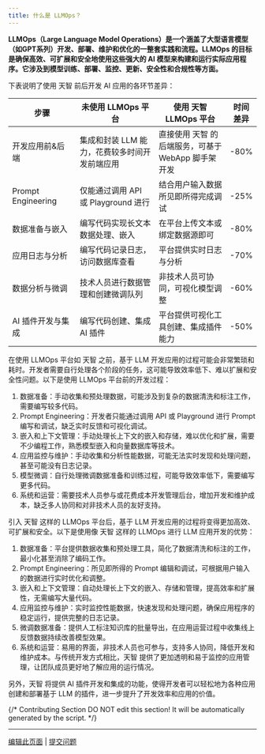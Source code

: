 ```yaml
---
title: 什么是 LLMOps？
---
```



**LLMOps（Large Language Model Operations）是一个涵盖了大型语言模型（如GPT系列）开发、部署、维护和优化的一整套实践和流程。LLMOps 的目标是确保高效、可扩展和安全地使用这些强大的 AI 模型来构建和运行实际应用程序。它涉及到模型训练、部署、监控、更新、安全性和合规性等方面。**

下表说明了使用 天智 前后开发 AI 应用的各环节差异：

<table><thead><tr><th width="199">步骤</th><th width="293">未使用 LLMOps 平台</th><th width="289">使用 天智 LLMOps 平台</th><th>时间差异</th></tr></thead><tbody><tr><td>开发应用前&后端</td><td>集成和封装 LLM 能力，花费较多时间开发前端应用</td><td>直接使用 天智 的后端服务，可基于 WebApp 脚手架开发</td><td>-80%</td></tr><tr><td>Prompt Engineering</td><td>仅能通过调用 API 或 Playground 进行</td><td>结合用户输入数据所见即所得完成调试</td><td>-25%</td></tr><tr><td>数据准备与嵌入</td><td>编写代码实现长文本数据处理、嵌入</td><td>在平台上传文本或绑定数据源即可</td><td>-80%</td></tr><tr><td>应用日志与分析</td><td>编写代码记录日志，访问数据库查看</td><td>平台提供实时日志与分析</td><td>-70%</td></tr><tr><td>数据分析与微调</td><td>技术人员进行数据管理和创建微调队列</td><td>非技术人员可协同，可视化模型调整</td><td>-60%</td></tr><tr><td>AI 插件开发与集成</td><td>编写代码创建、集成 AI 插件</td><td>平台提供可视化工具创建、集成插件能力</td><td>-50%</td></tr></tbody></table>

在使用 LLMOps 平台如 天智 之前，基于 LLM 开发应用的过程可能会非常繁琐和耗时。开发者需要自行处理各个阶段的任务，这可能导致效率低下、难以扩展和安全性问题。以下是使用 LLMOps 平台前的开发过程：

1. 数据准备：手动收集和预处理数据，可能涉及到复杂的数据清洗和标注工作，需要编写较多代码。
2. Prompt Engineering：开发者只能通过调用 API 或 Playground 进行 Prompt 编写和调试，缺乏实时反馈和可视化调试。
3. 嵌入和上下文管理：手动处理长上下文的嵌入和存储，难以优化和扩展，需要不少编程工作，熟悉模型嵌入和向量数据库等技术。
4. 应用监控与维护：手动收集和分析性能数据，可能无法实时发现和处理问题，甚至可能没有日志记录。
5. 模型微调：自行处理微调数据准备和训练过程，可能导致效率低下，需要编写更多代码。
6. 系统和运营：需要技术人员参与或花费成本开发管理后台，增加开发和维护成本，缺乏多人协同和对非技术人员的友好支持。

引入 天智 这样的 LLMOps 平台后，基于 LLM 开发应用的过程将变得更加高效、可扩展和安全。以下是使用像 天智 这样的 LLMOps 进行 LLM 应用开发的优势：

1. 数据准备：平台提供数据收集和预处理工具，简化了数据清洗和标注的工作，最小化甚至消除了编码工作。
2. Prompt Engineering：所见即所得的 Prompt 编辑和调试，可根据用户输入的数据进行实时优化和调整。
3. 嵌入和上下文管理：自动处理长上下文的嵌入、存储和管理，提高效率和扩展性，无需编写大量代码。
4. 应用监控与维护：实时监控性能数据，快速发现和处理问题，确保应用程序的稳定运行，提供完整的日志记录。
5. 微调数据准备：提供人工标注知识库的批量导出，在应用运营过程中收集线上反馈数据持续改善模型效果。
6. 系统和运营：易用的界面，非技术人员也可参与，支持多人协同，降低开发和维护成本。与传统开发方式相比，天智 提供了更加透明和易于监控的应用管理，让团队成员更好地了解应用的运行情况。

另外，天智 将提供 AI 插件开发和集成的功能，使得开发者可以轻松地为各种应用创建和部署基于 LLM 的插件，进一步提升了开发效率和应用的价值。

{/*
Contributing Section
DO NOT edit this section!
It will be automatically generated by the script.
*/}

---

[编辑此页面](https://github.com/langgenius/dify-docs/edit/main/zh-hans/learn-more/extended-reading/what-is-llmops.mdx) | [提交问题](https://github.com/langgenius/dify-docs/issues/new?template=docs.yml)

